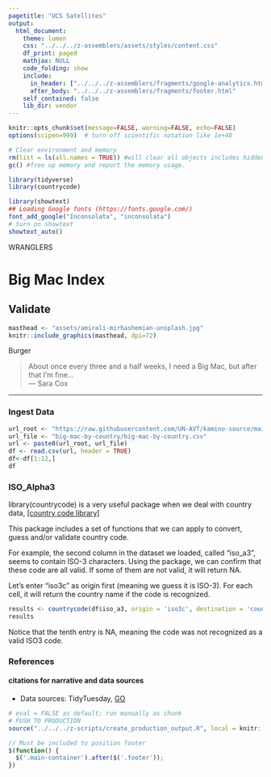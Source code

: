 ```yaml
---
pagetitle: "UCS Satellites"
output: 
  html_document:
    theme: lumen
    css: "../../../z-assemblers/assets/styles/content.css"
    df_print: paged
    mathjax: NULL
    code_folding: show
    include:
      in_header: ["../../../z-assemblers/fragments/google-analytics.html", "../../../z-assemblers/fragments/header.html"]
      after_body: "../../../z-assemblers/fragments/footer.html"
    self_contained: false
    lib_dir: vendor
---
```


```r

knitr::opts_chunk$set(message=FALSE, warning=FALSE, echo=FALSE)
options(scipen=999)  # turn-off scientific notation like 1e+48

# Clear environment and memory
rm(list = ls(all.names = TRUE)) #will clear all objects includes hidden objects.
gc() #free up memory and report the memory usage.

library(tidyverse)
library(countrycode)

library(showtext)
## Loading Google fonts (https://fonts.google.com/)
font_add_google("Inconsolata", "inconsolata")
# turn on showtext
showtext_auto()

```

<div class="activity">
WRANGLERS  
</div>

# Big Mac Index
## Validate

```r

masthead <- "assets/amirali-mirhashemian-unsplash.jpg"
knitr::include_graphics(masthead, dpi=72)

```

<div class="figure-text">Burger</div>


> About once every three and a half weeks, I need a Big Mac, but after that I'm fine...\
--- Sara Cox\

***

### Ingest Data


```r
url_root <- "https://raw.githubusercontent.com/UN-AVT/kamino-source/main/sources/0-shared/data/"
url_file <- "big-mac-by-country/big-mac-by-country.csv"
url <- paste0(url_root, url_file)
df <- read.csv(url, header = TRUE)
df<-df[1:12,]
df

```

### ISO_Alpha3

library(countrycode) is a very useful package when we deal with country data,   <a href="https://cran.r-project.org/web/packages/countrycode/countrycode.pdf" target="_blank" rel="noopener noreferrer">[country code library]</a>

This package includes a set of functions that we can apply to convert, guess and/or validate country code.

For example, the second column in the dataset we loaded, called "iso_a3", seems to contain ISO-3 characters. Using the package, we can confirm that these code are all valid. If some of them are not valid, it will return NA.

Let's enter "iso3c" as origin first (meaning we guess it is ISO-3). For each cell, it will return the country name if the code is recognized.

```r

results <- countrycode(df$iso_a3, origin = 'iso3c', destination = 'country.name')
results

```

Notice that the tenth entry is NA, meaning the code was not recognized as a valid ISO3 code. 

### References
#### citations for narrative and data sources

* Data sources: TidyTuesday, [GO](https://raw.githubusercontent.com/rfordatascience/tidytuesday/master/data/2020/2020-12-22/big-mac.csv){target="_blank"}

```r

# eval = FALSE as default; run manually as chunk
# PUSH TO PRODUCTION
source("../../../z-scripts/create_production_output.R", local = knitr::knit_global())

```



```js

// Must be included to position footer
$(function() {
  $('.main-container').after($('.footer'));
})

```

